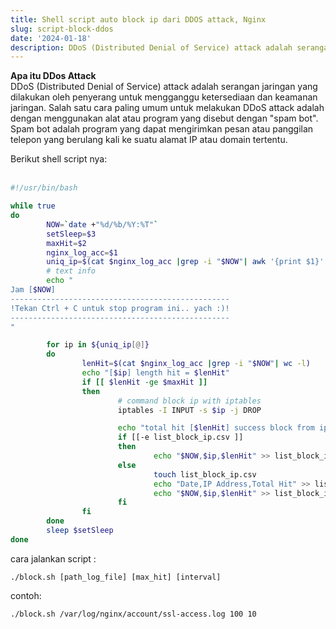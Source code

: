 ```yaml
---
title: Shell script auto block ip dari DDOS attack, Nginx
slug: script-block-ddos
date: '2024-01-18'
description: DDoS (Distributed Denial of Service) attack adalah serangan jaringan yang dilakukan oleh penyerang untuk mengganggu ketersediaan dan keamanan jaringan. Salah satu cara paling umum untuk melakukan DDoS attack adalah dengan menggunakan alat atau program yang disebut dengan "spam bot". Spam bot adalah program yang dapat mengirimkan pesan atau panggilan telepon yang berulang kali ke suatu alamat IP atau domain tertentu.
---
```


<b>Apa itu DDos Attack</b>
<br />
DDoS (Distributed Denial of Service) attack adalah serangan jaringan yang dilakukan oleh penyerang untuk mengganggu ketersediaan dan keamanan jaringan. Salah satu cara paling umum untuk melakukan DDoS attack adalah dengan menggunakan alat atau program yang disebut dengan "spam bot". Spam bot adalah program yang dapat mengirimkan pesan atau panggilan telepon yang berulang kali ke suatu alamat IP atau domain tertentu.

Berikut shell script nya: <br/><br/> 

```shell:block.sh
#!/usr/bin/bash

while true
do
        NOW=`date +"%d/%b/%Y:%T"`
        setSleep=$3
        maxHit=$2
        nginx_log_acc=$1
        uniq_ip=$(cat $nginx_log_acc |grep -i "$NOW"| awk '{print $1}'| sort -u)
        # text info
        echo "
Jam [$NOW]
-------------------------------------------------
!Tekan Ctrl + C untuk stop program ini.. yach :)!
-------------------------------------------------
"

        for ip in ${uniq_ip[@]}
        do
                lenHit=$(cat $nginx_log_acc |grep -i "$NOW"| wc -l)
                echo "[$ip] length hit = $lenHit"
                if [[ $lenHit -ge $maxHit ]]
                then
                        # command block ip with iptables
                        iptables -I INPUT -s $ip -j DROP

                        echo "total hit [$lenHit] success block from ip [$ip]"
                        if [[-e list_block_ip.csv ]]
                        then
                                echo "$NOW,$ip,$lenHit" >> list_block_ip.csv
                        else
                                touch list_block_ip.csv
                                echo "Date,IP Address,Total Hit" >> list_block_ip.csv
                                echo "$NOW,$ip,$lenHit" >> list_block_ip.csv
                        fi
                fi
        done
        sleep $setSleep
done

```

cara jalankan script : 
```shell:~/
./block.sh [path_log_file] [max_hit] [interval]
```
contoh:
```shell:~/ 
./block.sh /var/log/nginx/account/ssl-access.log 100 10
```